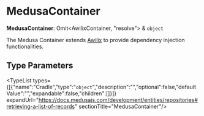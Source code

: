 
# MedusaContainer

 **MedusaContainer**: Omit&#60;AwilixContainer, "resolve"&#62; & `object`

The Medusa Container extends [Awilix](https://github.com/jeffijoe/awilix) to
provide dependency injection functionalities.

## Type Parameters

<TypeList types={[{"name":"Cradle","type":"`object`","description":"","optional":false,"defaultValue":"","expandable":false,"children":[]}]} expandUrl="https://docs.medusajs.com/development/entities/repositories#retrieving-a-list-of-records" sectionTitle="MedusaContainer"/>
